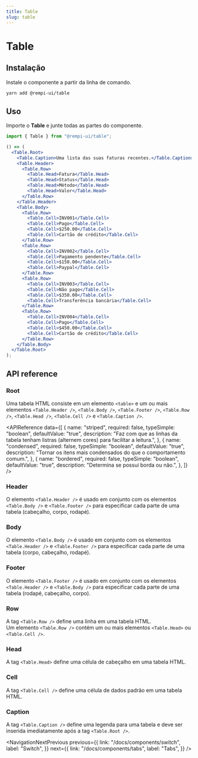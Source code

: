 ```yaml
---
title: Table
slug: table
---
```


# Table

<Description text="Um componente de tabela responsivo." />

<SelectVersion />

<PreviewComponent name="table" />

## Instalação

Instale o componente a partir da linha de comando.

```bash
yarn add @rempi-ui/table
```

## Uso

Importe o <strong>Table</strong> e junte todas as partes do componente.

```jsx
import { Table } from "@rempi-ui/table";

() => (
  <Table.Root>
    <Table.Caption>Uma lista das suas faturas recentes.</Table.Caption>
    <Table.Header>
      <Table.Row>
        <Table.Head>Fatura</Table.Head>
        <Table.Head>Status</Table.Head>
        <Table.Head>Método</Table.Head>
        <Table.Head>Valor</Table.Head>
      </Table.Row>
    </Table.Header>
    <Table.Body>
      <Table.Row>
        <Table.Cell>INV001</Table.Cell>
        <Table.Cell>Pago</Table.Cell>
        <Table.Cell>$250.00</Table.Cell>
        <Table.Cell>Cartão de crédito</Table.Cell>
      </Table.Row>
      <Table.Row>
        <Table.Cell>INV002</Table.Cell>
        <Table.Cell>Pagamento pendente</Table.Cell>
        <Table.Cell>$150.00</Table.Cell>
        <Table.Cell>Paypal</Table.Cell>
      </Table.Row>
      <Table.Row>
        <Table.Cell>INV003</Table.Cell>
        <Table.Cell>Não pago</Table.Cell>
        <Table.Cell>$350.00</Table.Cell>
        <Table.Cell>Transferência bancária</Table.Cell>
      </Table.Row>
      <Table.Row>
        <Table.Cell>INV004</Table.Cell>
        <Table.Cell>Pago</Table.Cell>
        <Table.Cell>$450.00</Table.Cell>
        <Table.Cell>Cartão de crédito</Table.Cell>
      </Table.Row>
    </Table.Body>
  </Table.Root>
);
```

## API reference

### Root

Uma tabela HTML consiste em um elemento `<table>` e um ou mais elementos `<Table.Header />`, `<Table.Body />`, `<Table.Footer />`, `<Table.Row />`, `<Table.Head />`, `<Table.Cell />` e `<Table.Caption />`.

<APIReference
  data={[
    {
      name: "striped",
      required: false,
      typeSimple: "boolean",
      defaultValue: "true",
      description:
        "Faz com que as linhas da tabela tenham listras (alternem cores) para facilitar a leitura.",
    },
    {
      name: "condensed",
      required: false,
      typeSimple: "boolean",
      defaultValue: "true",
      description:
        "Tornar os itens mais condensados do que o comportamento comum.",
    },
    {
      name: "bordered",
      required: false,
      typeSimple: "boolean",
      defaultValue: "true",
      description: "Determina se possui borda ou não.",
    },
  ]}
/>

### Header

O elemento `<Table.Header />` é usado em conjunto com os elementos `<Table.Body />` e `<Table.Footer />` para especificar cada parte de uma tabela (cabeçalho, corpo, rodapé).

### Body

O elemento `<Table.Body />` é usado em conjunto com os elementos `<Table.Header />` e `<Table.Footer />` para especificar cada parte de uma tabela (corpo, cabeçalho, rodapé).

### Footer

O elemento `<Table.Footer />` é usado em conjunto com os elementos `<Table.Header />` e `<Table.Body />` para especificar cada parte de uma tabela (rodapé, cabeçalho, corpo).

### Row

A tag `<Table.Row />` define uma linha em uma tabela HTML. <br />
Um elemento `<Table.Row />` contém um ou mais elementos `<Table.Head>` ou `<Table.Cell />`.

### Head

A tag `<Table.Head>` define uma célula de cabeçalho em uma tabela HTML.

### Cell

A tag `<Table.Cell />` define uma célula de dados padrão em uma tabela HTML.

### Caption

A tag `<Table.Caption />` define uma legenda para uma tabela e deve ser inserida imediatamente após a tag `<Table.Root />`.

<NavigationNextPrevious
  previous={{
    link: "/docs/components/switch",
    label: "Switch",
  }}
  next={{
    link: "/docs/components/tabs",
    label: "Tabs",
  }}
/>
